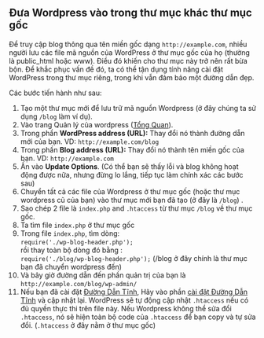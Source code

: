 {{Vietnamese_Category}}
== Đưa Wordpress vào trong thư mục khác thư mục gốc==

Để truy cập blog thông qua tên miền gốc dạng <tt><nowiki>http://example.com</nowiki></tt>, nhiều người lưu các file mã nguồn của WordPress ở thư mục gốc của họ (thường là public_html hoặc www). Điều đó khiến cho thư mục này trở nên rất bừa bộn. Để khắc phục vấn đề đó, ta có thể tận dụng tính năng cài đặt WordPress trong thư mục riêng, trong khi vẫn đảm bảo một đường dẫn đẹp.

Các bước tiến hành như sau:

# Tạo một thư mục mới để lưu trữ mã nguồn Wordpress (ở đây chúng ta sử dụng <tt>/blog</tt> làm ví dụ).
# Vào trang Quản lý của wordpress ([[vi:Trang Quản Lý#Cài Đặt|Tổng Quan]]).
# Trong phần '''WordPress address (URL):''' Thay đổi nó thành đường dẫn mới của bạn. VD: <tt><nowiki>http://example.com/blog</nowiki></tt>
# Trong phần '''Blog address (URL):''' Thay đổi nó thành tên miền gốc của bạn. VD: <tt><nowiki>http://example.com</nowiki></tt>
# Ấn vào '''Update Options'''. (Có thể bạn sẽ thấy lỗi và blog không hoạt động được nữa, nhưng đừng lo lắng, tiếp tục làm chính xác các bước sau)
# Chuyển tất cả các file của Wordpress ở thư mục gốc (hoặc thư mục wordpress cũ của bạn) vào thư mục mới bạn đã tạo (ở đây là <tt>/blog</tt>) .
# Sao chép 2 file là <tt>index.php</tt> and <tt>.htaccess</tt> từ thư mục <tt>/blog</tt> về thư mục gốc.
# Ta tìm file <tt>index.php</tt> ở thư mục gốc
# Trong file <tt>index.php</tt>, tìm dòng:<br /><tt>require('./wp-blog-header.php');</tt><br /> rồi thay toàn bộ dòng đó bằng :<br /><tt>require('./blog/wp-blog-header.php');</tt> (/blog ở đây chính là thư mục bạn đã chuyển wordpress đến)
# Và bây giờ đường dẫn đến phần quản trị của bạn là <tt><nowiki>http://example.com/blog/wp-admin/</nowiki></tt>
# Nếu bạn đã cài đặt [[vi:Đường Dẫn Tĩnh|Đường Dẫn Tĩnh]], Hãy vào phần [[vi:Trang Quản Lý#Đường Dẫn Tĩnh|cài đặt Đường Dẫn Tĩnh]] và cập nhật lại. WordPress sẽ tự động cập nhật <tt>.htaccess</tt> nếu có đủ quyền thực thi trên file này. Nếu Wordpress không thể sửa đổi <tt>.htaccess</tt>, nó sẽ hiện toàn bộ code của <tt>.htaccess</tt> để bạn copy và tự sửa đổi. (<tt>.htaccess</tt> ở đây nằm ở thư mục gốc)